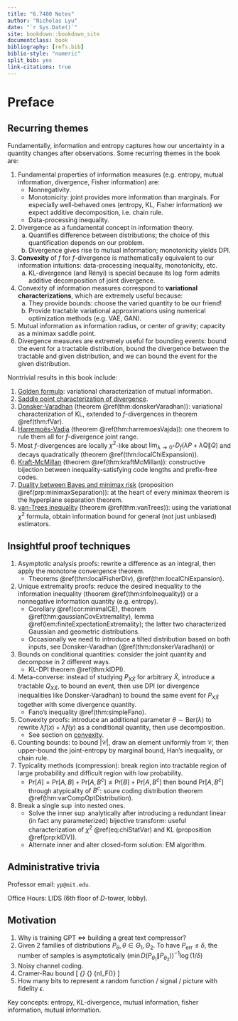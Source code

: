 ```yaml
---
title: "6.7480 Notes"
author: "Nicholas Lyu"
date: "`r Sys.Date()`"
site: bookdown::bookdown_site
documentclass: book
bibliography: [refs.bib]
biblio-style: "numeric"
split_bib: yes
link-citations: true
---
```


\usepackage{cancel}
\usepackage{amsmath}
\usepackage{bm}
\newcommand{\pd}[1]{\partial_{#1}}

\newcommand{\mbb}{\mathbb}
\newcommand{\mbf}{\mathbf}
\newcommand{\mb}{\boldsymbol}
\newcommand{\mrm}{\mathrm}
\newcommand{\mca}{\mathcal}
\newcommand{\mfk}{\mathfrak}
\newcommand{\tr}{\mrm{tr}} 
\newcommand{\df}{\dfrac}
\newcommand{\la}{\langle}
\newcommand{\ra}{\rangle}
\newcommand{\dag}{\dagger}

\newcommand{\Cl}{\mca C}
\newcommand{\Gr}{\mca G}
\newcommand{\Pf}{\mrm{Pf}}
\newcommand{\Pa}{\mca P}
\newcommand{\R}{\mbb R}

\newcommand{\poly}{\mrm{poly}}
\newcommand{\Exp}{\mbb E}
\newcommand{\Var}{\mrm{Var}}
\newcommand{\Cov}{\mrm{Cov}}
\newcommand{\indep}{\perp\!\!\!\perp}
\newcommand{\Pr}{\mrm{Pr}}
\newcommand{\TV}{\mrm{TV}}
\newcommand{\LC}{\mrm{LC}}
\newcommand{\JS}{\mrm{JS}}
\newcommand{\ot}{\otimes}

\newcommand{\xra}{\xrightarrow}



# Preface {-}

## Recurring themes {-}
Fundamentally, information and entropy captures 
how our uncertainty in a quantity changes after 
observations. Some recurring themes in the book are: 

1. Fundamental properties of information measures (e.g. entropy, mutual information, divergence, 
    Fisher information) are: 
    - Nonnegativity. 
    - Monotonicity: joint provides more information than marginals. 
    For especially well-behaved ones (entropy, KL, Fisher information) we expect 
    additive decomposition, i.e. chain rule. 
    - Data-processing inequality. 
2. Divergence as a fundamental concept in information theory. 
    a. Quantifies difference between distributions; 
    the choice of this quantification depends on our problem. 
    b. Divergence gives rise to mutual information; monotonicity yields DPI. 
3. **Convexity** of $f$ for $f$-divergence is mathematically equivalent 
    to our information intuitions: data-processing inequality, monotonicity, etc. 
    a. KL-divergence (and Rényi) is special because its $\log$ form 
    admits additive decomposition of joint divergence. 
4. Convexity of information measures correspond to **variational characterizations**, 
    which are extremely useful because: 
    a. They provide bounds: choose the varied quantity to be our friend! 
    b. Provide tractable variational approximations 
    using numerical optimization methods (e.g. VAE, GAN). 
5. Mutual information as information radius, or center of gravity; capacity as a minimax saddle point. 
6. Divergence measures are extremely useful for bounding events: 
    bound the event for a tractable distribution, bound the divergence between the tractable 
    and given distribution, and we can bound the event for the given distribution. 

Nontrivial results in this book include:

1. <u>Golden formula</u>: variational characterization of mutual information. 
2. <u>Saddle point characterization of divergence</u>. 
3. <u>Donsker-Varadhan</u> (theorem \@ref(thm:donskerVaradhan)): 
    variational characterization of KL, extended to $f$-divergences 
    in theorem \@ref(thm:fVar). 
4. <u>Harremoës-Vadja</u> (theorem \@ref(thm:harremoesVajda)): 
    one theorem to rule them all for $f$-divergence joint range. 
5. Most $f$-divergences are locally $\chi^2$-like about 
    $\lim_{\lambda \to 0^+} D_f(\lambda P + \bar \lambda Q \| Q)$ 
    and decays quadratically (theorem \@ref(thm:localChiExpansion)).
6. <u>Kraft-McMillan</u> (theorem \@ref(thm:kraftMcMillan)): 
    constructive bijection between inequality-satisfying code 
    lengths and prefix-free codes.
7. <u>Duality between Bayes and minimax risk</u> (proposition \@ref(prp:minimaxSeparation)): 
    at the heart of every minimax theorem is the hyperplane separation theorem. 
8. <u>van-Trees inequality</u> (theorem \@ref(thm:vanTrees)): 
    using the variational $\chi^2$ formula, obtain information bound 
    for general (not just unbiased) estimators. 

## Insightful proof techniques {-}

1. Asymptotic analysis proofs: rewrite a difference as an integral, then 
    apply the monotone convergence theorem. 
    - Theorems \@ref(thm:localFisherDiv), \@ref(thm:localChiExpansion). 
2. Unique extremality proofs: reduce the desired inequality to 
    the information inequality (theorem \@ref(thm:infoInequality)) 
    or a nonnegative information quantity (e.g. entropy). 
    - Corollary \@ref(cor:minimalCE), theorem \@ref(thm:gaussianCovExtremality), 
        lemma \@ref(lem:finiteExpectationExtremality); the latter two 
        characterized Gaussian and geometric distributions. 
    - Occasionally we need to introduce a tilted distribution based on 
    both inputs, see Donsker-Varadhan (\@ref(thm:donskerVaradhan)) or 
3. Bounds on conditional quantities: consider the joint quantity 
    and decompose in $2$ different ways. 
    - KL-DPI theorem \@ref(thm:klDPI). 
4. Meta-converse: instead of studying $P_{X\hat X}$ for 
    arbitrary $\hat X$, introduce a tractable $Q_{X\hat X}$, 
    to bound an event, then use DPI (or divergence inequalities like Donsker-Varadhan) 
    to bound the same event for $P_{X\hat X}$ together with some 
    divergence quantity.  
    - Fano's inequality \@ref(thm:simpleFano). 
5. Convexity proofs: introduce an additional parameter 
    $\theta \sim \mrm{Ber}(\lambda)$ to rewrite 
    $\lambda f(x)+\bar \lambda f(y)$ as a conditional quantity, 
    then use decomposition.
    - See section on [convexity](#extremizationConvexity). 
6. Counting bounds: to bound $|\mca C|$, draw an element uniformly from $\mca C$, 
    then upper-bound the joint-entropy by marginal bound, Han's inequality, or chain rule. 
7. Typicality methods (compression): break region into tractable region of 
    large probability and difficult region with low probability. 
    - $\Pr[A]= \Pr[A, B] + \Pr[A, B^c] \leq \Pr[B] + \Pr[A, B^c]$ then bound 
    $\Pr[A, B^c]$ through atypicality of $B^c$:
    soure coding distribution theorem \@ref(thm:varCompOptDistribution). 
8. Break a single $\sup$ into nested ones. 
    - Solve the inner $\sup$ analytically after introducing a redundant 
    linear (in fact any parameterized) bijective transform: 
    useful characterization of $\chi^2$ \@ref(eq:chiStatVar) and 
    KL (proposition \@ref(prp:klDV)). 
    - Alternate inner and alter closed-form solution: EM algorithm. 


## Administrative trivia {-}
Professor email: `yp@mit.edu`. 

Office Hours: LIDS ($6$th floor of $D$-tower, lobby). 

## Motivation {-}

1. Why is training GPT $\iff$ building a great text compressor? 
2. Given $2$ families of distributions 
$P_\theta, \theta\in \Theta_1, \Theta_2$. 
To have $P_{\mrm{err}} \leq \delta$, the number of samples 
is asymptotically 
$\left(\min D(P_{\theta_1}\|P_{\theta_2})\right)^{-1} \log(1/\delta)$ 
3. Noisy channel coding. 
4. Cramer-Rau bound
\[ 
    \min_{\hat \theta} 
    \max_{\theta\in \Theta} \Exp[(\theta - \hat \theta^2]
    \asymp \df 1 {n\min \mca I_F(\theta)}
\] 
5. How many bits to represent a random function / signal / picture 
with fidelity $\epsilon$. 

Key concepts: entropy, KL-divergence, mutual information, 
fisher information, mutual information. 